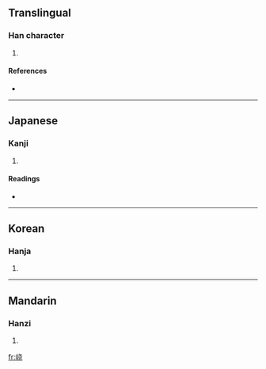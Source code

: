 {{also|嶢}}
==Translingual==

===Han character===
{{Han char|rn=46|rad=山|as=06|sn=9|four=|canj=山十心山 (UJPU)}}

# {{defn|Han|sort=山06}}

====References====
* {{Han ref|kx=0311.061|hdz=10770.070|uh=5CE3|ud=23779}}

----

==Japanese==

===Kanji===
{{ja-kanji|grade=|rs=山06}}

# {{defn|Japanese}}

====Readings====
* {{ja-readings|on=[[ぎょう]] (gyō)|kun=[[けわしい]] (kewashii)}}

----

==Korean==

===Hanja===
{{ko-hanja|hangeul=요|rv=yo|mr=yo}}

# {{defn|Korean}}

----

==Mandarin==

===Hanzi===
{{cmn-hanzi|tra=嶢|pin=[[yáo]] ([[yao2]])|wg=yao<sup>2</sup>}}

# {{defn|Mandarin}}

[[fr:峣]]